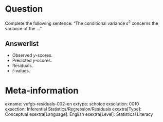 Question
========
Complete the following sentence: "The conditional variance $s^2$ concerns the variance of the ..." 

Answerlist
----------
* Observed *y*-scores.
* Predicted *y*-scores.
* Residuals.
* *t*-values.

Meta-information
================
exname: vufgb-residuals-002-en
extype: schoice
exsolution: 0010
exsection: Inferential Statistics/Regression/Residuals
exextra[Type]: Conceptual
exextra[Language]: English
exextra[Level]: Statistical Literacy
